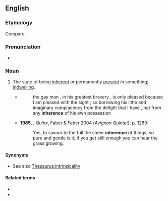==English==
{{wikipedia}}

===Etymology===
Compare {{cog|fr|inhérence}}.

===Pronunciation===
* {{a|UK}} {{IPA|en|/ɪnˈhɪəɹəns/}}

===Noun===
{{en-noun|-|s}}

# The state of being [[inherent]] or permanently [[present]] ''in'' something; [[indwelling]].
#* {{RQ:Taylor 27}}
#*:the gay man , in his greatest bravery , is only pleased because I am pleased with the sight ; so borrowing his little and imaginary complacency from the delight that I have , not from any '''inherence''' of his own possession
#* '''1985''', {{w|Lawrence Durrell}}, ''Quinx'', Faber & Faber 2004 (''Avignon Quintet''), p. 1260:
#*: Yes, to savour to the full the sheer '''inherence''' of things, so pure and gentle is it; if you get still enough you can hear the grass growing.

====Synonyms====
* See also [[Thesaurus:intrinsicality]]

====Related terms====
* {{l|en|inherency}}
* {{l|en|inherent}}